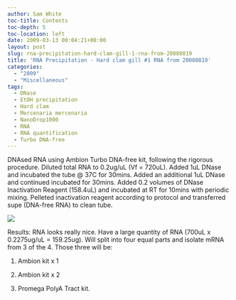 ```yaml
---
author: Sam White
toc-title: Contents
toc-depth: 5
toc-location: left
date: 2009-03-13 00:04:21+00:00
layout: post
slug: rna-precipitation-hard-clam-gill-1-rna-from-20080819
title: 'RNA Precipitation - Hard clam gill #1 RNA from 20080819'
categories:
  - "2009"
  - "Miscellaneous"
tags:
  - DNase
  - EtOH precipitation
  - Hard clam
  - Mercenaria mercenaria
  - NanoDrop1000
  - RNA
  - RNA quantification
  - Turbo DNA-free
---
```


DNAsed RNA using Ambion Turbo DNA-free kit, following the rigorous procedure. Diluted total RNA to 0.2ug/uL (Vf = 720uL). Added 1uL DNase and incubated the tube @ 37C for 30mins. Added an additional 1uL DNase and continued incubated for 30mins. Added 0.2 volumes of DNase Inactivation Reagent (158.4uL) and incubated at RT for 10mins with periodic mixing. Pelleted inactivation reagent according to protocol and transferred supe (DNA-free RNA) to clean tube.

![](https://eagle.fish.washington.edu/Arabidopsis/RNA%20Spec%20Readings/20090312%20RNA%20SJW.jpg)

Results: RNA looks really nice. Have a large quantity of RNA (700uL x 0.2275ug/uL = 159.25ug). Will split into four equal parts and isolate mRNA from 3 of the 4. Those three will be:





  1. Ambion kit x 1



  2. Ambion kit x 2



  3. Promega PolyA Tract kit.



